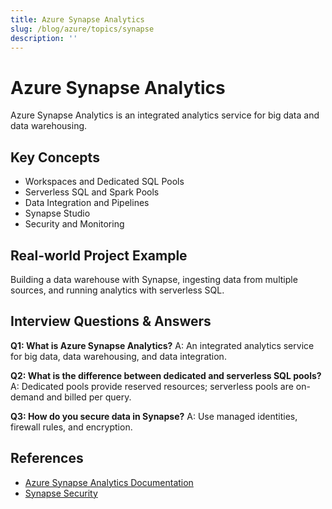 ```yaml
---
title: Azure Synapse Analytics
slug: /blog/azure/topics/synapse
description: ''
---
```

# Azure Synapse Analytics

Azure Synapse Analytics is an integrated analytics service for big data and data warehousing.

## Key Concepts
- Workspaces and Dedicated SQL Pools
- Serverless SQL and Spark Pools
- Data Integration and Pipelines
- Synapse Studio
- Security and Monitoring

## Real-world Project Example
Building a data warehouse with Synapse, ingesting data from multiple sources, and running analytics with serverless SQL.

## Interview Questions & Answers
**Q1: What is Azure Synapse Analytics?**
A: An integrated analytics service for big data, data warehousing, and data integration.

**Q2: What is the difference between dedicated and serverless SQL pools?**
A: Dedicated pools provide reserved resources; serverless pools are on-demand and billed per query.

**Q3: How do you secure data in Synapse?**
A: Use managed identities, firewall rules, and encryption.

## References
- [Azure Synapse Analytics Documentation](https://learn.microsoft.com/en-us/azure/synapse-analytics/)
- [Synapse Security](https://learn.microsoft.com/en-us/azure/synapse-analytics/security/synapse-workspace-security)
